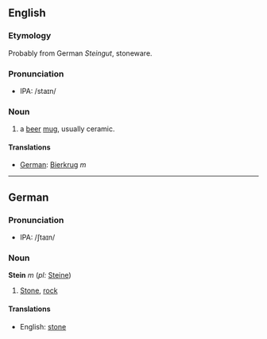 ==English==
===Etymology===

Probably from German ''Steingut'', stoneware.

===Pronunciation===
*IPA: /staɪn/

===Noun===

# a [[beer]] [[mug]], usually ceramic.

====Translations====

*[[German]]: [[Bierkrug]] ''m''

----
==German==
===Pronunciation===
*IPA: /ʃtaɪn/

===Noun===
'''Stein''' ''m'' (''pl:'' [[Steine]])

#[[Stone]], [[rock]]

====Translations====

*English: [[stone]]